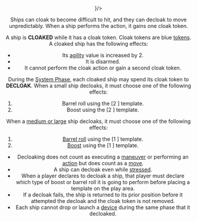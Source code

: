 <Header title="cloak" version="1.4.4" icon={<Cloak/>}/>

Ships can cloak to become difficult to hit, and they can decloak
to move unpredictably. When a ship performs the <Cloak/> action, it
gains one cloak token.

<ImgCenter src="/images/CloakToken.webp" alt="Cloak Token"/>
<TextCenter text="Cloak Token"/>

A ship is **CLOAKED** while it has a cloak token. Cloak tokens are blue [tokens](/article/Tokens).
A cloaked ship has the following effects:
* Its [agility](/article/Agility) value is increased by 2.
* It is disarmed.
* It cannot perform the cloak action or gain a second cloak token.

During the [System Phase](/article/System_Phase), each cloaked ship may spend its cloak token to
**DECLOAK**. When a small ship decloaks, it must choose one of the following
effects:

1. Barrel roll using the [2 <Straight/>] template.
2. Boost using the [2 <Straight/>] template.

When a [medium or large](/article/) ship decloaks, it must choose one of the following
effects:

1. [Barrel roll](/article/Barrel_Roll) using the [1 <Straight/>] template.
2. [Boost](/article/Boost) using the [1 <Straight/>] template.

* Decloaking does not count as executing a [maneuver](/article/Maneuver) or performing an
[action](/article/Action) but does count as a [move](/article/Move).
* A ship can decloak even while [stressed](/article/Stress).
* When a player declares to decloak a ship, that player must declare which
type of boost or barrel roll it is going to perform before placing a template
on the play area.
* If a decloak fails, the ship is returned to its prior position before it
attempted the decloak and the cloak token is not removed.
* Each ship cannot drop or launch a [device](/article/Device) during the same phase that it
decloaked.